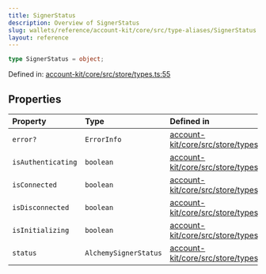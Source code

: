 ```yaml
---
title: SignerStatus
description: Overview of SignerStatus
slug: wallets/reference/account-kit/core/src/type-aliases/SignerStatus
layout: reference
---
```


```ts
type SignerStatus = object;
```

Defined in: [account-kit/core/src/store/types.ts:55](https://github.com/alchemyplatform/aa-sdk/blob/49e74eee8606f480b200b4612d00d950da8a8742/account-kit/core/src/store/types.ts#L55)

## Properties

| Property                                       | Type                  | Defined in                                                                                                                                                                |
| :--------------------------------------------- | :-------------------- | :------------------------------------------------------------------------------------------------------------------------------------------------------------------------ |
| <a id="error" /> `error?`                      | `ErrorInfo`           | [account-kit/core/src/store/types.ts:57](https://github.com/alchemyplatform/aa-sdk/blob/49e74eee8606f480b200b4612d00d950da8a8742/account-kit/core/src/store/types.ts#L57) |
| <a id="isauthenticating" /> `isAuthenticating` | `boolean`             | [account-kit/core/src/store/types.ts:59](https://github.com/alchemyplatform/aa-sdk/blob/49e74eee8606f480b200b4612d00d950da8a8742/account-kit/core/src/store/types.ts#L59) |
| <a id="isconnected" /> `isConnected`           | `boolean`             | [account-kit/core/src/store/types.ts:60](https://github.com/alchemyplatform/aa-sdk/blob/49e74eee8606f480b200b4612d00d950da8a8742/account-kit/core/src/store/types.ts#L60) |
| <a id="isdisconnected" /> `isDisconnected`     | `boolean`             | [account-kit/core/src/store/types.ts:61](https://github.com/alchemyplatform/aa-sdk/blob/49e74eee8606f480b200b4612d00d950da8a8742/account-kit/core/src/store/types.ts#L61) |
| <a id="isinitializing" /> `isInitializing`     | `boolean`             | [account-kit/core/src/store/types.ts:58](https://github.com/alchemyplatform/aa-sdk/blob/49e74eee8606f480b200b4612d00d950da8a8742/account-kit/core/src/store/types.ts#L58) |
| <a id="status" /> `status`                     | `AlchemySignerStatus` | [account-kit/core/src/store/types.ts:56](https://github.com/alchemyplatform/aa-sdk/blob/49e74eee8606f480b200b4612d00d950da8a8742/account-kit/core/src/store/types.ts#L56) |
